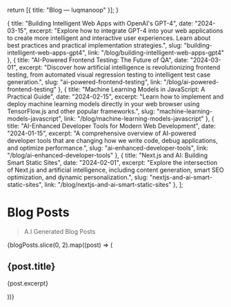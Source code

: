 
  return [{ title: "Blog — luqmanoop" }];
}

  {
    title: "Building Intelligent Web Apps with OpenAI's GPT-4",
    date: "2024-03-15",
    excerpt: "Explore how to integrate GPT-4 into your web applications to create more intelligent and interactive user experiences. Learn about best practices and practical implementation strategies.",
    slug: "building-intelligent-web-apps-gpt4",
    link: "/blog/building-intelligent-web-apps-gpt4"
  },
  {
    title: "AI-Powered Frontend Testing: The Future of QA",
    date: "2024-03-01",
    excerpt: "Discover how artificial intelligence is revolutionizing frontend testing, from automated visual regression testing to intelligent test case generation.",
    slug: "ai-powered-frontend-testing",
    link: "/blog/ai-powered-frontend-testing"
  },
  {
    title: "Machine Learning Models in JavaScript: A Practical Guide",
    date: "2024-02-15",
    excerpt: "Learn how to implement and deploy machine learning models directly in your web browser using TensorFlow.js and other popular frameworks.",
    slug: "machine-learning-models-javascript",
    link: "/blog/machine-learning-models-javascript"
  },
  {
    title: "AI-Enhanced Developer Tools for Modern Web Development",
    date: "2024-01-15",
    excerpt: "A comprehensive overview of AI-powered developer tools that are changing how we write code, debug applications, and optimize performance.",
    slug: "ai-enhanced-developer-tools",
    link: "/blog/ai-enhanced-developer-tools"
  },
  {
    title: "Next.js and AI: Building Smart Static Sites",
    date: "2024-02-01",
    excerpt: "Explore the intersection of Next.js and artificial intelligence, including content generation, smart SEO optimization, and dynamic personalization.",
    slug: "nextjs-and-ai-smart-static-sites",
    link: "/blog/nextjs-and-ai-smart-static-sites"
  },
];

# Blog Posts

> A.I Generated Blog Posts

{blogPosts.slice(0, 2).map((post) => (
  <div key={post.slug}>
    <NavLink to={post.link} viewTransition>
      <h2>{post.title}</h2>
    </NavLink>
    <p className="text-ellipsis line-clamp-2">{post.excerpt}</p>
  </div>
))}
